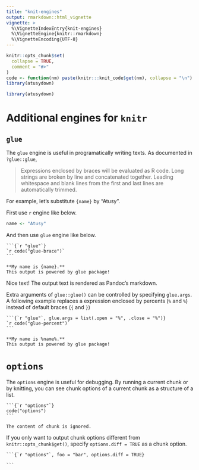 ```yaml
---
title: "knit-engines"
output: rmarkdown::html_vignette
vignette: >
  %\VignetteIndexEntry{knit-engines}
  %\VignetteEngine{knitr::rmarkdown}
  %\VignetteEncoding{UTF-8}
---
```


```r
knitr::opts_chunk$set(
  collapse = TRUE,
  comment = "#>"
)
code <- function(nm) paste(knitr:::knit_code$get(nm), collapse = "\n")
library(atusydown)
```

```.r
library(atusydown)
```

# Additional engines for `knitr`

## `glue`

The `glue` engine is useful in programatically writing texts.
As documented in `?glue::glue`,

> Expressions enclosed by braces will be evaluated as R code. Long strings are broken by line and concatenated together. Leading whitespace and blank lines from the first and last lines are automatically trimmed.

For example, let's substitute `{name}` by "Atusy".

First use `r` engine like below.

```r
name <- "Atusy"
```

And then use `glue` engine like below.

````.text
```{`r "glue"`}
`r code("glue-brace")`
```
````

```glue
**My name is {name}.**
This output is powered by glue package!
```

Nice text!
The output text is rendered as Pandoc's markdown.

Extra arguments of `glue::glue()` can be controlled by specifying `glue.args`.
A following example 
  replaces a expression enclosed by percents (`%` and `%`) 
  instead of default braces (`{` and `}`)

````.text
```{`r "glue"`, glue.args = list(.open = "%", .close = "%")}
`r code("glue-percent")`
```
````

```glue
**My name is %name%.**
This output is powered by glue package!
```

# `options`

The `options` engine is useful for debugging.
By running a current chunk or by knitting, 
you can see chunk options of a current chunk as a structure of a list.

````.text
```{`r "options"`}
code("options")
```
````

```options
The content of chunk is ignored.
```

If you only want to output chunk options different from `knitr::opts_chunk$get()`,
specify `options.diff = TRUE` as a chunk option.

````.text
```{`r "options"`, foo = "bar", options.diff = TRUE}

```
````

```options

```
